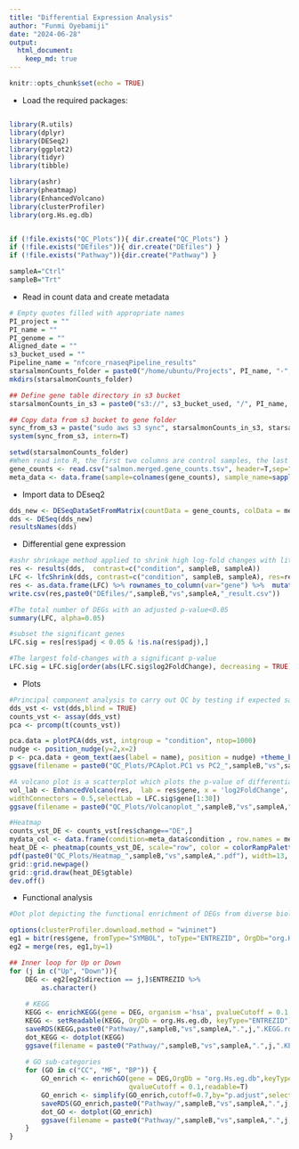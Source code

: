 ```yaml
---
title: "Differential Expression Analysis"
author: "Funmi Oyebamiji"
date: "2024-06-28"
output:
  html_document:
    keep_md: true
---
```


```r
knitr::opts_chunk$set(echo = TRUE)
```

* Load the required packages:
``` r

library(R.utils)
library(dplyr)
library(DESeq2) 
library(ggplot2)
library(tidyr)
library(tibble)

library(ashr)
library(pheatmap)
library(EnhancedVolcano)
library(clusterProfiler)
library(org.Hs.eg.db)


if (!file.exists("QC_Plots")){ dir.create("QC_Plots") }  
if (!file.exists("DEfiles")){ dir.create("DEfiles") }  
if (!file.exists("Pathway")){dir.create("Pathway") }

sampleA="Ctrl"
sampleB="Trt"

```

* Read in count data and create metadata
``` r
# Empty quotes filled with appropriate names
PI_project = ""
PI_name = ""
PI_genome = ""
Aligned_date = ""
s3_bucket_used = ""
Pipeline_name = "nfcore_rnaseqPipeline_results"
starsalmonCounts_folder = paste0("/home/ubuntu/Projects", PI_name, "-", PI_project,"-", PI_genome)
mkdirs(starsalmonCounts_folder)

## Define gene table directory in s3 bucket
starsalmonCounts_in_s3 = paste0("s3://", s3_bucket_used, "/", PI_name, "/", Pipeline_name, "_", Aligned_date, "/star_salmon/")

## Copy data from s3 bucket to gene folder
sync_from_s3 = paste("sudo aws s3 sync", starsalmonCounts_in_s3, starsalmonCounts_folder, '--exclude',  '"*"', '--include', '"salmon.merged.gene_counts.tsv"', sep=" ")
system(sync_from_s3, intern=T)

setwd(starsalmonCounts_folder)
#When read into R, the first two columns are control samples, the last 2 columns are treatment samples and the rownames are genenames. 
gene_counts <- read.csv("salmon.merged.gene_counts.tsv", header=T,sep="\t")
meta_data <- data.frame(sample=colnames(gene_counts), sample_name=sapply(strsplit(colnames(gene_counts),split = "_"), "[", 2), condition= factor(c(sampleA, sampleA,sampleB, sampleB))) 
```

* Import data to DEseq2
``` r
dds_new <- DESeqDataSetFromMatrix(countData = gene_counts, colData = meta_data, design= ~ condition)
dds <- DESeq(dds_new)
resultsNames(dds)
```

* Differential gene expression
``` r
#ashr shrinkage method applied to shrink high log-fold changes with little statistical evidence and account for lowly expressed genes with significant deviation.
res <- results(dds,  contrast=c("condition", sampleB, sampleA))
LFC <- lfcShrink(dds, contrast=c("condition", sampleB, sampleA), res=res, type="ashr")
res <- as.data.frame(LFC) %>% rownames_to_column(var="gene") %>%  mutate(change=case_when(padj < 0.05 ~ "DE", TRUE ~ "Not")) %>% mutate(direction=case_when(change == "DE" & log2FoldChange > 1 ~ "Up", change == "DE" & log2FoldChange < -1 ~ "Down",  TRUE ~ "Not"))
write.csv(res,paste0("DEfiles/",sampleB,"vs",sampleA,"_result.csv"))

#The total number of DEGs with an adjusted p-value<0.05
summary(LFC, alpha=0.05)

#subset the significant genes
LFC.sig = res[res$padj < 0.05 & !is.na(res$padj),]

#The largest fold-changes with a significant p-value
LFC.sig = LFC.sig[order(abs(LFC.sig$log2FoldChange), decreasing = TRUE),]
```

* Plots
``` r
#Principal component analysis to carry out QC by testing if expected samples cluster together.
dds_vst <- vst(dds,blind = TRUE)
counts_vst <- assay(dds_vst)
pca <- prcomp(t(counts_vst))

pca.data = plotPCA(dds_vst, intgroup = "condition", ntop=1000)
nudge <- position_nudge(y=2,x=2)
p <- pca.data + geom_text(aes(label = name), position = nudge) +theme_bw()
ggsave(filename = paste0("QC_Plots/PCAplot.PC1 vs PC2_",sampleB,"vs",sampleA,".pdf"), plot = p, width=13, height=9)

#A volcano plot is a scatterplot which plots the p-value of differential expression against the fold-change to highlight datapoints of significant genes
vol_lab <- EnhancedVolcano(res,  lab = res$gene, x = 'log2FoldChange', y = 'pvalue', pCutoff = 10e-4, FCcutoff = 2, xlim = c(-10, 10), ylim = c(0, 200), pointSize = 1.5, labSize = 2.5, title = 'DESeq2 results', subtitle = 'Differential expression', caption = 'FC cutoff, 2; p-value cutoff, 10e-4', legendPosition = "right", legendLabSize = 14, col = c('grey30', 'forestgreen', 'royalblue', 'red2'), colAlpha = 0.9, drawConnectors = TRUE, hline = c(10e-8),
widthConnectors = 0.5,selectLab = LFC.sig$gene[1:30])
ggsave(filename = paste0("QC_Plots/Volcanoplot_",sampleB,"vs",sampleA,".pdf"), plot = vol_lab, width=13, height=9)

#Heatmap
counts_vst_DE <- counts_vst[res$change=="DE",] 
mydata_col <- data.frame(condition=meta_data$condition , row.names = meta_data$sample) 
heat_DE <- pheatmap(counts_vst_DE, scale="row", color = colorRampPalette(c("dark blue", "white", "darkred"))(1000), annotation_col = mydata_col,main=paste0(sampleB,"vs",sampleA ," FDR < 0.05"),  show_rownames = F) 
pdf(paste0("QC_Plots/Heatmap_",sampleB,"vs",sampleA,".pdf"), width=13, height=9) 
grid::grid.newpage() 
grid::grid.draw(heat_DE$gtable) 
dev.off()

```
* Functional analysis 
``` r
#Dot plot depicting the functional enrichment of DEGs from diverse biological processes

options(clusterProfiler.download.method = "wininet")
eg1 = bitr(res$gene, fromType="SYMBOL", toType="ENTREZID", OrgDb="org.Hs.eg.db")
eg2 = merge(res, eg1,by=1)

## Inner loop for Up or Down
for (j in c("Up", "Down")){
    DEG <- eg2[eg2$direction == j,]$ENTREZID %>%
        as.character()
    
    # KEGG
    KEGG <- enrichKEGG(gene = DEG, organism ='hsa', pvalueCutoff = 0.1,qvalueCutoff = 0.1, use_internal_data =FALSE)
    KEGG <- setReadable(KEGG, OrgDb = org.Hs.eg.db, keyType="ENTREZID")
    saveRDS(KEGG,paste0("Pathway/",sampleB,"vs",sampleA,".",j,".KEGG.rds"),compress=T)
    dot_KEGG <- dotplot(KEGG)
    ggsave(filename = paste0("Pathway/",sampleB,"vs",sampleA,".",j,".KEGG.pdf"), plot = dot_KEGG, width = 13, height = 9)
    
    # GO sub-categories
    for (GO in c("CC", "MF", "BP")) {
        GO_enrich <- enrichGO(gene = DEG,OrgDb = "org.Hs.eg.db",keyType = "ENTREZID",ont = GO,pvalueCutoff = 0.1,pAdjustMethod = "BH",
                              qvalueCutoff = 0.1,readable=T)
        GO_enrich <- simplify(GO_enrich,cutoff=0.7,by="p.adjust",select_fun=min, measure = "Wang")
        saveRDS(GO_enrich,paste0("Pathway/",sampleB,"vs",sampleA,".",j,".",GO,".rds"),compress=T)
        dot_GO <- dotplot(GO_enrich)
        ggsave(filename = paste0("Pathway/",sampleB,"vs",sampleA,".",j,".",GO,".pdf"), plot = dot_GO, width = 13, height = 9)
    }
}
```
